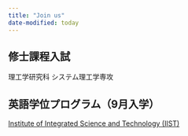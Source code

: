 ```yaml
---
title: "Join us"
date-modified: today
---
```


## 修士課程入試

理工学研究科 システム理工学専攻

## 英語学位プログラム（9月入学）

[Institute of Integrated Science and Technology (IIST)](https://iist.hosei.ac.jp)